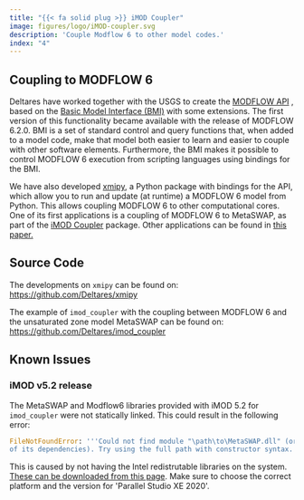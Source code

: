 ```yaml
---
title: "{{< fa solid plug >}} iMOD Coupler"
image: figures/logo/iMOD-coupler.svg
description: 'Couple Modflow 6 to other model codes.'
index: "4"
---
```


## Coupling to MODFLOW 6

Deltares have worked together with the USGS to create the [MODFLOW
API](https://www.sciencedirect.com/science/article/pii/S1364815221002991)
, based on the [Basic Model Interface
(BMI)](https://bmi-spec.readthedocs.io/en/latest/) with some extensions.
The first version of this functionality became available with the
release of MODFLOW 6.2.0. BMI is a set of standard control and query
functions that, when added to a model code, make that model both easier
to learn and easier to couple with other software elements. Furthermore,
the BMI makes it possible to control MODFLOW 6 execution from scripting
languages using bindings for the BMI.

We have also developed [xmipy](https://github.com/Deltares/xmipy), a
Python package with bindings for the API, which allow you to run and
update (at runtime) a MODFLOW 6 model from Python. This allows coupling
MODFLOW 6 to other computational cores. One of its first applications is
a coupling of MODFLOW 6 to MetaSWAP, as part of the [iMOD
Coupler](https://github.com/Deltares/imod_coupler) package. Other
applications can be found in [this
paper.](https://www.sciencedirect.com/science/article/pii/S1364815221002991)

## Source Code

The developments on `xmipy` can be found on:
<https://github.com/Deltares/xmipy>

The example of `imod_coupler` with the coupling between MODFLOW 6 and
the unsaturated zone model MetaSWAP can be found on:
<https://github.com/Deltares/imod_coupler>

## Known Issues

### iMOD v5.2 release

The MetaSWAP and Modflow6 libraries provided with iMOD 5.2 for
`imod_coupler` were not statically linked. This could result in the
following error:

``` python
FileNotFoundError: '''Could not find module "\path\to\MetaSWAP.dll" (or one
of its dependencies). Try using the full path with constructor syntax.'''
```

This is caused by not having the Intel redistrutable libraries on the
system. [These can be downloaded from this
page](https://software.intel.com/content/www/us/en/develop/articles/intel-compilers-redistributable-libraries-by-version.html).
Make sure to choose the correct platform and the version for \'Parallel
Studio XE 2020\'.
